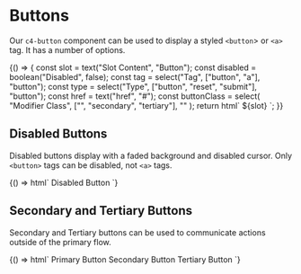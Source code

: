 
<Meta title="Components/Buttons" decorators={[withKnobs]} />

# Buttons

Our `c4-button` component can be used to display a styled `<button`> or `<a>`
tag. It has a number of options.

<Preview>
  <Story name="Button">
    {() => {
      const slot = text("Slot Content", "Button");
      const disabled = boolean("Disabled", false);
      const tag = select("Tag", ["button", "a"], "button");
      const type = select("Type", ["button", "reset", "submit"], "button");
      const href = text("href", "#");
      const buttonClass = select(
        "Modifier Class",
        ["", "secondary", "tertiary"],
        ""
      );
      return html`
        <c4-button
          disabled="${disabled}"
          tag="${tag}"
          type="${type}"
          href="${href}"
          button-class="${buttonClass}"
        >
          ${slot}
        </c4-button>
      `;
    }}
  </Story>
</Preview>

## Disabled Buttons

Disabled buttons display with a faded background and disabled cursor. Only
`<button>` tags can be disabled, not `<a>` tags.

<Preview>
  <Story name="Disabled">
    {() => html`
      <c4-button disabled="true">
        Disabled Button
      </c4-button>
    `}
  </Story>
</Preview>

## Secondary and Tertiary Buttons

Secondary and Tertiary buttons can be used to communicate actions outside of the
primary flow.

<Preview>
  <Story name="Secondary and Tertiary">
    {() => html`
      <c4-button>
        Primary Button
      </c4-button>
      <c4-button button-class="secondary">
        Secondary Button
      </c4-button>
      <c4-button button-class="tertiary">
        Tertiary Button
      </c4-button>
    `}
  </Story>
</Preview>
